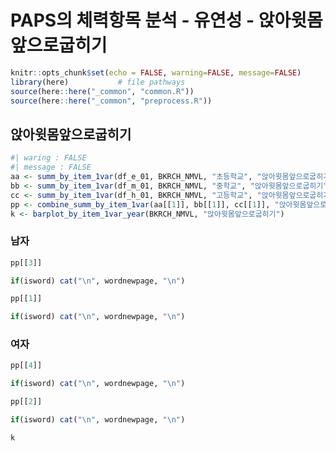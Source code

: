 # PAPS의 체력항목 분석 - 유연성 - 앉아윗몸앞으로굽히기


```r
knitr::opts_chunk$set(echo = FALSE, warning=FALSE, message=FALSE)
library(here)           # file pathways
source(here::here("_common", "common.R"))
source(here::here("_common", "preprocess.R"))
```

## 앉아윗몸앞으로굽히기 


```r
#| waring : FALSE
#| message : FALSE
aa <- summ_by_item_1var(df_e_01, BKRCH_NMVL, "초등학교", "앉아윗몸앞으로굽히기")
bb <- summ_by_item_1var(df_m_01, BKRCH_NMVL, "중학교", "앉아윗몸앞으로굽히기")
cc <- summ_by_item_1var(df_h_01, BKRCH_NMVL, "고등학교", "앉아윗몸앞으로굽히기")
pp <- combine_summ_by_item_1var(aa[[1]], bb[[1]], cc[[1]], "앉아윗몸앞으로굽히기")
k <- barplot_by_item_1var_year(BKRCH_NMVL, "앉아윗몸앞으로굽히기")
```
### 남자

```r
pp[[3]]
```

```r
if(isword) cat("\n", wordnewpage, "\n")
```


```r
pp[[1]]
```


```r
if(isword) cat("\n", wordnewpage, "\n")
```

### 여자

```r
pp[[4]]
```


```r
if(isword) cat("\n", wordnewpage, "\n")
```


```r
pp[[2]]
```


```r
if(isword) cat("\n", wordnewpage, "\n")
```


```r
k
```


